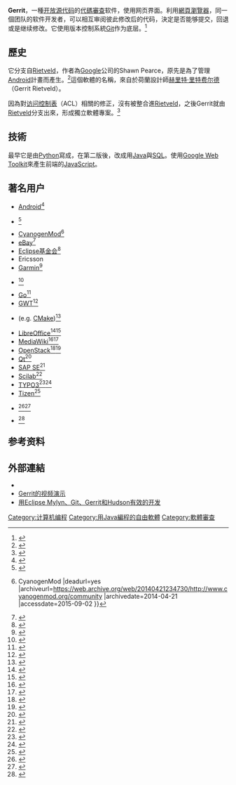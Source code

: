 {{NoteTA|G1=IT|G2=FL}}
{{Infobox software
| name                   = Gerrit
| author                 = Shawn Pearce
| logo                   = Gerrit icon.svg
| screenshot             = Gerrit.png
| screenshot size        = 200px
| latest release version = 3.4.3
| latest release date    = {{Release date and age|2021|12|23}}
| programming language   = [[Java|Java]]、[[Java_Servlet|Servlet]]、[[Google網頁工具包|GWT]]
| operating_system       = [[Jakarta_EE|Jakarta EE]]
| language               = [[英文|英文]]
| genre                  = [[代碼審查|代碼審查]]
| license                = [[Apache许可证|Apache许可证]] v2
| website                = {{URL|https://www.gerritcodereview.com/}}
}}
'''Gerrit'''，一種[[开放源代码|开放源代码]]的[[代碼審查|代碼審查]]软件，使用网页界面。利用[[網頁瀏覽器|網頁瀏覽器]]，同一個团队的软件开发者，可以相互审阅彼此修改后的代码，決定是否能够提交，回退或是继续修改。它使用版本控制系統[[Git|Git]]作为底层。<ref>{{cite web |title=An Open Source App: Rietveld Code Review Tool |url=https://developers.google.com/appengine/articles/rietveld |accessdate=2012-08-24 |date=May 2008 |author=Guido van Rossum |deadurl=yes |archiveurl=https://web.archive.org/web/20151017112923/https://cloud.google.com/appengine/articles/rietveld |archivedate=2015-10-17 }}</ref>

==歷史==
它分支自[[Rietveld|Rietveld]]，作者為[[Google|Google]]公司的Shawn Pearce，原先是為了管理[[Android|Android]]計畫而產生。<ref>{{cite web |url=http://blog.assembla.com/assemblablog/tabid/12618/bid/40855/Interview-with-Gerrit-project-leader-Shawn-Pearce.aspx |title=存档副本 |accessdate=2013-09-08 |deadurl=yes |archiveurl=https://web.archive.org/web/20130531113629/http://blog.assembla.com/assemblablog/tabid/12618/bid/40855/Interview-with-Gerrit-project-leader-Shawn-Pearce.aspx |archivedate=2013-05-31 }}</ref>這個軟體的名稱，來自於荷蘭設計師[[赫里特·里特费尔德|赫里特·里特费尔德]]（Gerrit Rietveld）。

因為對[[访问控制表|访问控制表]]（ACL）相關的修正，沒有被整合進[[Rietveld|Rietveld]]，之後Gerrit就由[[Rietveld|Rietveld]]分支出來，形成獨立軟體專案。<ref>{{cite web|url=https://code.google.com/p/gerrit/wiki/Background|title=Gerrit Background - The history behind Gerrit Code Review|publisher=Gerrit project|accessdate=10 May 2010|archive-date=2016-05-15|archive-url=https://web.archive.org/web/20160515084214/https://code.google.com/p/gerrit/wiki/Background|dead-url=no}}</ref>

==技術==
最早它是由[[Python|Python]]寫成，在第二版後，改成用[[Java|Java]]與[[SQL|SQL]]。使用[[Google_Web_Toolkit|Google Web Toolkit]]來產生前端的[[JavaScript|JavaScript]]。

== 著名用户 ==

* [[Android|Android]]<ref>{{cite web|url=http://source.android.com/source/roles.html|title=People and Roles|accessdate=2015-09-02|archive-date=2012-10-29|archive-url=https://www.webcitation.org/6Bm4S1yJU?url=http://source.android.com/source/roles.html|dead-url=no}}</ref>
* {{tsl|en|CollabNet|CollabNet}}<ref>{{cite web|url= http://www.collab.net/products/teamforge/git-for-the-enterprise#tab4|title= Gerrit Code Reviews|accessdate= 2015-09-02|archive-date= 2014-10-06|archive-url= https://web.archive.org/web/20141006012432/http://www.collab.net/products/teamforge/git-for-the-enterprise#tab4|dead-url= no}}</ref>
* [[CyanogenMod|CyanogenMod]]<ref>{{cite web |url=http://www.cyanogenmod.org/community |title=Community powered{{!}}CyanogenMod |deadurl=yes |archiveurl=https://web.archive.org/web/20140421234730/http://www.cyanogenmod.org/community |archivedate=2014-04-21 |accessdate=2015-09-02 }}</ref>
* [[eBay|eBay]]<ref>{{cite web |url=http://dj.riceweevil.com/2010/07/25-week/ |title=Too Smart for Git |deadurl=yes |archiveurl=https://web.archive.org/web/20110607064315/http://dj.riceweevil.com/2010/07/25-week/ |archivedate=2011-06-07 |accessdate=2015-09-02 }}</ref>
* [[Eclipse基金会|Eclipse基金会]]<ref>{{cite web | url=http://wiki.eclipse.org/Gerrit | title=Gerrit on eclipsepedia | publisher=Eclipse foundation | accessdate=2013-06-01 | archive-date=2020-10-30 | archive-url=https://web.archive.org/web/20201030021303/https://wiki.eclipse.org/Gerrit | dead-url=no }}</ref>
*Ericsson
* [[Garmin|Garmin]]<ref>{{cite web|url=http://www.slideshare.net/StephenKing/using-gerrit-code-review-in-an-open-source-project|title=Using Gerrit Code Review in an Open Source Project|accessdate=2015-09-02|archive-date=2016-03-03|archive-url=https://web.archive.org/web/20160303191115/http://www.slideshare.net/StephenKing/using-gerrit-code-review-in-an-open-source-project|dead-url=no}}</ref>
* {{tsl|en|Gilt Groupe|Gilt Groupe}}<ref>{{cite web|url=http://tech.gilt.com/post/17559004580/managers-become-the-flywheel|title=Managers Become the Flywheel|accessdate=2015-09-02|archive-date=2020-10-01|archive-url=https://web.archive.org/web/20201001161917/http://tech.gilt.com/post/17559004580/managers-become-the-flywheel/|dead-url=no}}</ref>
* [[Go|Go]]<ref>{{cite web|url=https://groups.google.com/d/msg/golang-dev/sckirqOWepg/YmyT7dWJiocJ|title=We're moving to GitHub}}</ref>
* [[Google_Web_Toolkit|GWT]]<ref>{{cite web|url=http://googlewebtoolkit.blogspot.ch/2013/07/gwt-news.html|title=Google Web Toolkit Blog|date=|accessdate=2013-07-13|archive-date=2016-08-18|archive-url=https://web.archive.org/web/20160818065128/http://googlewebtoolkit.blogspot.ch/2013/07/gwt-news.html|dead-url=no}}</ref>
* {{tsl|en|Kitware|Kitware}} (e.g. [[CMake|CMake]])<ref>{{cite web|url=http://www.kitware.com/blog/home/post/70|title=Introducing Gerrit - Code Review and Community Contributions|accessdate=2015-09-02|archive-date=2012-10-29|archive-url=https://www.webcitation.org/6Bm4ZeQsA?url=http://www.kitware.com/blog/home/post/70|dead-url=no}}</ref>
* [[LibreOffice|LibreOffice]]<ref>{{cite web |url=http://sweetshark.livejournal.com/13298.html |title=Gerrit for LibreOffice |date=2012-06-16 |accessdate=2012-06-24 |archive-date=2012-10-29 |archive-url=https://www.webcitation.org/6Bm4aGzC1?url=http://sweetshark.livejournal.com/13298.html |dead-url=no }}</ref><ref>{{cite web |url=https://gerrit.libreoffice.org/ |title=gerrit.libreoffice Code Review |date= |accessdate=2012-06-24 |archive-date=2020-12-21 |archive-url=https://web.archive.org/web/20201221070839/https://gerrit.libreoffice.org/ |dead-url=no }}</ref>
* [[MediaWiki|MediaWiki]]<ref>{{cite web |url=https://blog.wikimedia.org/2012/02/15/wikimedia-engineering-moving-from-subversion-to-git/ |title=Wikimedia engineering moving from Subversion to Git — Wikimedia blog |publisher=Blog.wikimedia.org |date=2012-02-15 |accessdate=2012-06-21 |archive-date=2019-12-20 |archive-url=https://web.archive.org/web/20191220063143/https://blog.wikimedia.org/2012/02/15/wikimedia-engineering-moving-from-subversion-to-git/ |dead-url=no }}</ref><ref>{{cite web |url=https://www.mediawiki.org/wiki/Gerrit |title=Gerrit |publisher=MediaWiki |date=2012-06-12 |accessdate=2012-06-21 |archive-date=2020-11-05 |archive-url=https://web.archive.org/web/20201105102645/https://www.mediawiki.org/wiki/Gerrit |dead-url=no }}</ref>
* [[OpenStack|OpenStack]]<ref>{{cite web |url=https://wiki.openstack.org/wiki/Gerrit_Workflow |title=Gerrit Workflow |publisher=OpenStack Wiki |date= |accessdate=2013-02-21 |archive-date=2019-08-09 |archive-url=https://web.archive.org/web/20190809095616/https://wiki.openstack.org/wiki/Gerrit_Workflow |dead-url=no }}</ref><ref>{{cite web|url=https://wiki.openstack.org/wiki/Documentation/HowTo#Detailed_Workflow_with_Github_and_Gerrit|date=2015-06-05|title=Workflow with Github and Gerrit|accessdate=2015-09-02|archive-date=2020-11-12|archive-url=https://web.archive.org/web/20201112024013/https://wiki.openstack.org/wiki/Documentation/HowTo#Detailed_Workflow_with_Github_and_Gerrit|dead-url=no}}</ref>
* [[Qt|Qt]]<ref>{{cite web |url=http://wiki.qt.io/Gerrit-Introduction |title=Gerrit Introduction |publisher=Qt Project |date=2012-04-24 |accessdate=2015-07-23 |archive-date=2020-09-29 |archive-url=https://web.archive.org/web/20200929082449/https://wiki.qt.io/Gerrit-Introduction |dead-url=no }}</ref>
* [[SAP公司|SAP SE]]<ref>{{cite web|url=http://storage.googleapis.com/gerrit-talks/gerrit-at-sap.html|date=2014-03-11|title=Gerrit at SAP|accessdate=2015-09-02|archive-date=2020-09-22|archive-url=https://web.archive.org/web/20200922123038/http://storage.googleapis.com/gerrit-talks/gerrit-at-sap.html|dead-url=no}}</ref>
* [[Scilab|Scilab]]<ref>{{cite web |url=http://codereview.scilab.org |title=Gerrit Code Review |publisher=Codereview.scilab.org |date= |accessdate=2012-06-21 |archive-date=2012-10-29 |archive-url=https://www.webcitation.org/6Bm4aqN0y?url=http://codereview.scilab.org/ |dead-url=no }}</ref>
* [[TYPO3|TYPO3]]<ref>{{cite web |url=http://typo3.org/news/article/typo3-core-repository-migrated-to-git/ |title=TYPO3 Core repository migrated to Git |date=2011-03-11 |accessdate=2013-01-26 |archive-date=2016-04-21 |archive-url=https://web.archive.org/web/20160421014518/https://typo3.org/news/article/typo3-core-repository-migrated-to-git/ |dead-url=no }}</ref><ref>{{cite web |url=https://review.typo3.org/ |title=TYPO3's Gerrit Code Review |date= |accessdate=2013-01-26 |archive-date=2021-01-26 |archive-url=https://web.archive.org/web/20210126063248/https://review.typo3.org/ |dead-url=no }}</ref>
* [[Tizen|Tizen]]<ref>{{cite web |url=https://developer.tizen.org/help/index.jsp?topic=%2Forg.tizen.platform.development%2Fhtml%2Fplatform_dev_env%2Fgerrit.htm |title=Gerrit - Tizen Developers |deadurl=yes |archiveurl=https://archive.is/20131116003056/https://developer.tizen.org/help/index.jsp?topic=/org.tizen.platform.development/html/platform_dev_env/gerrit.htm |archivedate=2013-11-16 |accessdate=2015-09-02 }}</ref>
* {{tsl|en|TubeMogul|TubeMogul}}<ref>{{cite web|url=http://www.slideshare.net/NicolasBrousse/puppet-camp-paris-2015|title=Improving Operations Efficiency with Puppet|date=2015-04-17|accessdate=2015-09-02|archive-date=2016-03-04|archive-url=https://web.archive.org/web/20160304070408/http://www.slideshare.net/NicolasBrousse/puppet-camp-paris-2015|dead-url=no}}</ref><ref>{{cite web|url=https://www.shell-tips.com/2015/04/20/puppet-camp-paris-improving-operations-efficiency-with-puppet/|title=Puppet Camp Paris: Improving Operations Efficiency With Puppet|publisher=shell-tips.com|date=2015-04-20|accessdate=2015-09-02|archive-date=2015-10-02|archive-url=https://web.archive.org/web/20151002194559/https://www.shell-tips.com/2015/04/20/puppet-camp-paris-improving-operations-efficiency-with-puppet/|dead-url=no}}</ref>
* {{tsl|en|Vaadin|Vaadin}}<ref>{{cite web|url=https://dev.vaadin.com/review/|date=2015-07-21|title=Gerrit at Vaadin|access-date=2015-09-02|archive-url=https://web.archive.org/web/20160818042857/https://dev.vaadin.com/review/|archive-date=2016-08-18|dead-url=yes}}</ref>

==参考资料==
{{reflist|2}}

==外部連結==
{{Wikibookslang|en||Git/Gerrit Code Review}}
{{MediaWiki|Gerrit}}

* {{official website|http://code.google.com/p/gerrit/}}
* [http://alblue.bandlem.com/2011/02/gerrit-git-review-with-jenkins-ci.html Gerrit的视频演示]{{Wayback|url=http://alblue.bandlem.com/2011/02/gerrit-git-review-with-jenkins-ci.html |date=20110429103717 }}
* [http://www.slideshare.net/caniszczyk/effective-development-with-eclipse-mylyn-git-gerrit-and-hudson 用Eclipse Mylyn、Git、Gerrit和Hudson有效的开发] {{Wayback|url=http://www.slideshare.net/caniszczyk/effective-development-with-eclipse-mylyn-git-gerrit-and-hudson |date=20170306211051 }}
[[Category:计算机编程|Category:计算机编程]]
[[Category:用Java編程的自由軟體|Category:用Java編程的自由軟體]]
[[Category:軟體審查|Category:軟體審查]]